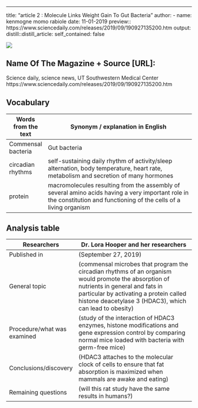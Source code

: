 ---
title: "article 2 : Molecule Links Weight Gain To Gut Bacteria"
author:
  - name: kenmogne momo rabiole
date: 11-01-2019
preview:: https://www.sciencedaily.com/releases/2019/09/190927135200.htm 
output:
  distill::distill_article:
    self_contained: false


![](https://upload.wikimedia.org/wikipedia/commons/thumb/5/54/2vqj.png/800px-2vqj.png)

## Name Of The Magazine + Source [URL]: 

Science daily, science news, UT Southwestern Medical Center https://www.sciencedaily.com/releases/2019/09/190927135200.htm
 
## Vocabulary 

|  Words from the text                      | Synonym / explanation in English                                                                                                                                  |
| ------------------------------------------| -------------------------------------------------------------------------------------------------------------------------------------------------------------------------|
| Commensal bacteria                        | Gut bacteria                                                                                                                                                      |
| circadian rhythms                         | self-sustaining daily rhythm of activity/sleep alternation, body temperature, heart rate, metabolism and secretion of many hormones                          |
| protein                                   | macromolecules resulting from the assembly of several amino acids having a very important role in the constitution and functioning of the cells of a living organism                                                                                              |


## Analysis table 

|       Researchers                         |           Dr. Lora Hooper and her researchers         |
| ------------------------------------------|-------------------------------------------------------------------------------------------------------------------------------------|
| Published in                              | (September 27, 2019)                                    |
| General topic                             | (commensal microbes that program the circadian rhythms of an organism would promote the absorption of nutrients in general and fats in particular by activating a protein called histone deacetylase 3 (HDAC3), which can lead to obesity) |
| Procedure/what was examined               | (study of the interaction of HDAC3 enzymes, histone modifications and gene expression control by comparing normal mice loaded with bacteria with germ-free mice)       |
| Conclusions/discovery                     | (HDAC3 attaches to the molecular clock of cells to ensure that fat absorption is maximized when mammals are awake and eating)                |
| Remaining questions                       | (will this rat study have the same results in humans?)  
